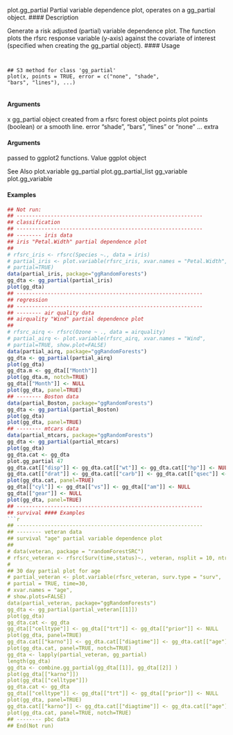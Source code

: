 
plot.gg_partial Partial variable dependence plot, operates on a gg_partial object.
#### Description 

Generate a risk adjusted (partial) variable dependence plot. The function plots the rfsrc response
variable (y-axis) against the covariate of interest (specified when creating the gg_partial object).
#### Usage 
<pre><code>

## S3 method for class 'gg_partial'
plot(x, points = TRUE, error = c("none", "shade",
"bars", "lines"), ...)

</code></pre>
#### Arguments

x gg_partial object created from a rfsrc forest object
points plot points (boolean) or a smooth line.
error "shade", "bars", "lines" or "none"
... extra 
</code></pre>
#### Arguments
 passed to ggplot2 functions.
Value
ggplot object

See Also
plot.variable gg_partial plot.gg_partial_list gg_variable plot.gg_variable

#### Examples 
```r

## Not run:
## ------------------------------------------------------------
## classification
## ------------------------------------------------------------
## -------- iris data
## iris "Petal.Width" partial dependence plot
##
# rfsrc_iris <- rfsrc(Species ~., data = iris)
# partial_iris <- plot.variable(rfsrc_iris, xvar.names = "Petal.Width",
# partial=TRUE)
data(partial_iris, package="ggRandomForests")
gg_dta <- gg_partial(partial_iris)
plot(gg_dta)
## ------------------------------------------------------------
## regression
## ------------------------------------------------------------
## -------- air quality data
## airquality "Wind" partial dependence plot
##
# rfsrc_airq <- rfsrc(Ozone ~ ., data = airquality)
# partial_airq <- plot.variable(rfsrc_airq, xvar.names = "Wind",
# partial=TRUE, show.plot=FALSE)
data(partial_airq, package="ggRandomForests")
gg_dta <- gg_partial(partial_airq)
plot(gg_dta)
gg_dta.m <- gg_dta[["Month"]]
plot(gg_dta.m, notch=TRUE)
gg_dta[["Month"]] <- NULL
plot(gg_dta, panel=TRUE)
## -------- Boston data
data(partial_Boston, package="ggRandomForests")
gg_dta <- gg_partial(partial_Boston)
plot(gg_dta)
plot(gg_dta, panel=TRUE)
## -------- mtcars data
data(partial_mtcars, package="ggRandomForests")
gg_dta <- gg_partial(partial_mtcars)
plot(gg_dta)
gg_dta.cat <- gg_dta
plot.gg_partial 47
gg_dta.cat[["disp"]] <- gg_dta.cat[["wt"]] <- gg_dta.cat[["hp"]] <- NULL
gg_dta.cat[["drat"]] <- gg_dta.cat[["carb"]] <- gg_dta.cat[["qsec"]] <- NULL
plot(gg_dta.cat, panel=TRUE)
gg_dta[["cyl"]] <- gg_dta[["vs"]] <- gg_dta[["am"]] <- NULL
gg_dta[["gear"]] <- NULL
plot(gg_dta, panel=TRUE)
## ------------------------------------------------------------
## survival #### Examples 
```r

## ------------------------------------------------------------
## -------- veteran data
## survival "age" partial variable dependence plot
##
# data(veteran, package = "randomForestSRC")
# rfsrc_veteran <- rfsrc(Surv(time,status)~., veteran, nsplit = 10, ntree = 100)
#
## 30 day partial plot for age
# partial_veteran <- plot.variable(rfsrc_veteran, surv.type = "surv",
# partial = TRUE, time=30,
# xvar.names = "age",
# show.plots=FALSE)
data(partial_veteran, package="ggRandomForests")
gg_dta <- gg_partial(partial_veteran[[1]])
plot(gg_dta)
gg_dta.cat <- gg_dta
gg_dta[["celltype"]] <- gg_dta[["trt"]] <- gg_dta[["prior"]] <- NULL
plot(gg_dta, panel=TRUE)
gg_dta.cat[["karno"]] <- gg_dta.cat[["diagtime"]] <- gg_dta.cat[["age"]] <- NULL
plot(gg_dta.cat, panel=TRUE, notch=TRUE)
gg_dta <- lapply(partial_veteran, gg_partial)
length(gg_dta)
gg_dta <- combine.gg_partial(gg_dta[[1]], gg_dta[[2]] )
plot(gg_dta[["karno"]])
plot(gg_dta[["celltype"]])
gg_dta.cat <- gg_dta
gg_dta[["celltype"]] <- gg_dta[["trt"]] <- gg_dta[["prior"]] <- NULL
plot(gg_dta, panel=TRUE)
gg_dta.cat[["karno"]] <- gg_dta.cat[["diagtime"]] <- gg_dta.cat[["age"]] <- NULL
plot(gg_dta.cat, panel=TRUE, notch=TRUE)
## -------- pbc data
## End(Not run)
```
